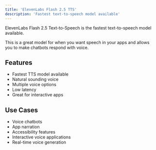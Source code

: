 ```yaml
---
title: 'ElevenLabs Flash 2.5 TTS'
description: 'Fastest text-to-speech model available'
---
```


ElevenLabs Flash 2.5 Text-to-Speech is the fastest text-to-speech model available.

This is a great model for when you want speech in your apps and allows you to make chatbots respond with voice.

## Features

- Fastest TTS model available
- Natural sounding voice
- Multiple voice options
- Low latency
- Great for interactive apps

## Use Cases

- Voice chatbots
- App narration
- Accessibility features
- Interactive voice applications
- Real-time voice generation
